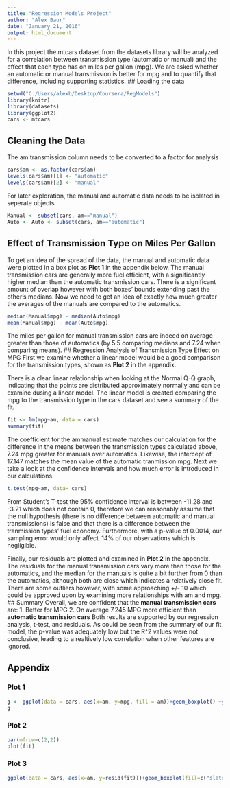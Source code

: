 ```yaml
---
title: "Regression Models Project"
author: "Alex Baur"
date: "January 21, 2016"
output: html_document
---
```

In this project the mtcars dataset from the datasets library will be analyzed for a correlation between transmission type (automatic or manual) and the effect that each type has on miles per gallon (mpg). We are asked whether an automatic or manual transmission is better for mpg and to quantify that difference, including supporting statistics.
## Loading the data
```r
setwd("C:/Users/alexb/Desktop/Coursera/RegModels")
library(knitr)
library(datasets)
library(ggplot2)
cars <- mtcars
```
## Cleaning the Data
The am transmission column needs to be converted to a factor for analysis
```r
cars$am <- as.factor(cars$am)
levels(cars$am)[1] <- "automatic"
levels(cars$am)[2] <- "manual"
```
For later exploration, the manual and automatic data needs to be isolated in seperate objects.
```r
Manual <- subset(cars, am=="manual")
Auto <- Auto <- subset(cars, am=="automatic")
```
## Effect of Transmission Type on Miles Per Gallon
To get an idea of the spread of the data, the manual and automatic data were plotted in a box plot as **Plot 1** in the appendix below. The manual transmission cars are generally more fuel efficient, with a significantly higher median than the automatic transmission cars. There is a significant amount of overlap however with both boxes' bounds extending past the other's medians. Now we need to get an idea of exactly how much greater the averages of the manuals are compared to the automatics.
```r
median(Manual$mpg) - median(Auto$mpg)
mean(Manual$mpg) - mean(Auto$mpg)
```
The miles per gallon for manual transmission cars are indeed on average greater than those of automatics (by 5.5 comparing medians and 7.24 when comparing means).
## Regression Analysis of Transmission Type Effect on MPG
First we examine whether a linear model would be a good comparison for the transmission types, shown as **Plot 2** in the appendix.

There is a clear linear relationship when looking at the Normal Q-Q graph, indicating that the points are distributed approximately normally and can be examine dusing a linear model.
The linear model is created comparing the mpg to the transmission type in the cars dataset and see a summary of the fit.
```r
fit <- lm(mpg~am, data = cars)
summary(fit)
```
The coefficient for the ammanual estimate matches our calculation for the difference in the means between the transmission types calculated above, 7.24 mpg greater for manuals over automatics. Likewise, the intercept of 17.147 matches the mean value of the automatic tranmission mpg.
Next we take a look at the confidence intervals and how much error is introduced in our calculations.
```r
t.test(mpg~am, data= cars)
```
From Student's T-test the 95% confidence interval is between -11.28 and -3.21 which does not contain 0, therefore we can reasonably assume that the null hypothesis (there is no difference between automatic and manual transmissions) is false and that there is a difference between the tranmission types' fuel economy. Furthermore, with a p-value of 0.0014, our sampling error would only affect .14% of our observations which is negligible.

Finally, our residuals are plotted and examined in **Plot 2** in the appendix. The residuals for the manual transmission cars vary more than those for the automatics, and the median for the manuals is quite a bit further from 0 than the automatics, although both are close which indicates a relatively close fit. There are some outliers however, with some approaching +/- 10 which could be approved upon by examining more relationships with am and mpg.
## Summary
Overall, we are confident that the **manual transmission cars** are:
1. Better for MPG
2. On average 7.245 MPG more efficient than **automatic transmission cars**
Both results are supported by our regression analysis, t-test, and residuals. As could be seen from the summary of our fit model, the p-value was adequately low but the R^2 values were not conclusive, leading to a realtively low correlation when other features are ignored.

## Appendix
### Plot 1
```r
g <- ggplot(data = cars, aes(x=am, y=mpg, fill = am))+geom_boxplot() +ylab("Miles Per Gallon")+xlab("Transmission Type") + guides(fill=guide_legend(title=NULL))
g
```

### Plot 2
```r
par(mfrow=c(2,2))
plot(fit)
```

### Plot 3
```r
ggplot(data = cars, aes(x=am, y=resid(fit)))+geom_boxplot(fill=c("slateblue2", "seagreen3")) +xlab("Transmission Type")+ylab("Residuals")
```